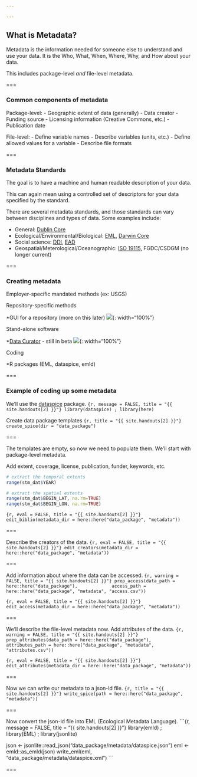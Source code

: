 ```yaml
---

---
```


## What is Metadata?

Metadata is the information needed for someone else to understand and use your data.  It is the Who, What, When, Where, Why, and How about your data.  

This includes package-level _and_ file-level metadata.  

===

### Common components of metadata

Package-level:
 - Geographic extent of data (generally)
 - Data creator
 - Funding source
 - Licensing information (Creative Commons, etc.)
 - Publication date

File-level:
 - Define variable names
 - Describe variables (units, etc.)
 - Define allowed values for a variable
 - Describe file formats

===

### Metadata Standards

The goal is to have a machine and human readable description of your data. 

This can again mean using a controlled set of descriptors for your data specified by the standard. 

There are several metadata standards, and those standards can vary between disciplines
and types of data.  Some examples include:

   - General: [Dublin Core](http://dublincore.org/)
   - Ecological/Environmental/Biological: [EML](https://knb.ecoinformatics.org/external//emlparser/docs/index.html), [Darwin Core](https://dwc.tdwg.org/)
   - Social science: [DDI](http://www.ddialliance.org/), [EAD](https://www.loc.gov/ead/) 
   - Geospatial/Meterological/Oceanographic: [ISO 19115](https://www.iso.org/standard/53798.html), FGDC/CSDGM (no longer current)

===

### Creating metadata

Employer-specific mandated methods (ex: USGS)

Repository-specific methods

   *GUI for a repository (more on this later)
   ![]({{ site.baseurl }}/images/knb_snap.PNG){: width="100%"} 
   
Stand-alone software
   
   *[Data Curator](https://github.com/ODIQueensland/data-curator) - still in beta
   ![]({{ site.baseurl }}/images/Data_Curator_snap.PNG){: width="100%"} 

Coding 

   *R packages (EML, dataspice, emld)

===

### Example of coding up some metadata

We'll use the [dataspice](https://github.com/ropenscilabs/dataspice) package. 
```{r, message = FALSE, title = "{{ site.handouts[2] }}"}
library(dataspice) ; library(here)
```

Create data package templates
```{r, title = "{{ site.handouts[2] }}"}
create_spice(dir = "data_package")
```
 
=== 
 
The templates are empty, so now we need to populate them. 
We'll start with package-level metadata. 

Add extent, coverage, license, publication, funder, keywords, etc. 
```r
# extract the temporal extents
range(stm_dat$YEAR)

# extract the spatial extents
range(stm_dat$BEGIN_LAT, na.rm=TRUE)
range(stm_dat$BEGIN_LON, na.rm=TRUE)
```

```{r, eval = FALSE, title = "{{ site.handouts[2] }}"}
edit_biblio(metadata_dir = here::here("data_package", "metadata"))
```

===

Describe the creators of the data. 
```{r, eval = FALSE, title = "{{ site.handouts[2] }}"}
edit_creators(metadata_dir = here::here("data_package", "metadata"))
```

===

Add information about where the data can be accessed.
```{r, warning = FALSE, title = "{{ site.handouts[2] }}"}
prep_access(data_path = here::here("data_package"),
            access_path = here::here("data_package", "metadata", "access.csv"))
```

```{r, eval = FALSE, title = "{{ site.handouts[2] }}"}
edit_access(metadata_dir = here::here("data_package", "metadata"))
```

===

We'll describe the file-level metadata now.
Add attributes of the data.
```{r, warning = FALSE, title = "{{ site.handouts[2] }}"}
prep_attributes(data_path = here::here("data_package"),
                attributes_path = here::here("data_package", "metadata", "attributes.csv"))  
```

```{r, eval = FALSE, title = "{{ site.handouts[2] }}"}
edit_attributes(metadata_dir = here::here("data_package", "metadata"))
```

===

Now we can write our metadata to a json-ld file.
```{r, title = "{{ site.handouts[2] }}"}
write_spice(path = here::here("data_package", "metadata"))
```

===

Now convert the json-ld file into EML (Ecological Metadata Language).
```{r, message = FALSE, title = "{{ site.handouts[2] }}"}
library(emld) ; library(EML) ; library(jsonlite)

json <- jsonlite::read_json("data_package/metadata/dataspice.json")
eml <- emld::as_emld(json)
write_eml(eml, "data_package/metadata/dataspice.xml")
```

===
